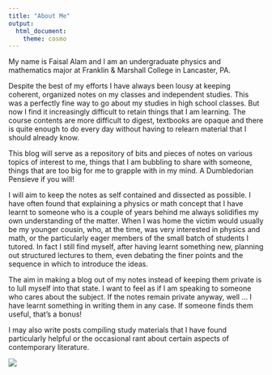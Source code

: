 ```yaml
---
title: "About Me"
output: 
  html_document:
    theme: cosmo
---
```


My name is Faisal Alam and I am an undergraduate physics and mathematics major at Franklin & Marshall College in Lancaster, PA.

Despite the best of my efforts I have always been lousy at keeping coherent, organized notes on my classes and independent studies. This was a perfectly fine way to go about my studies in high school classes. But now I find it increasingly difficult to retain things that I am learning. The course contents are more difficult to digest, textbooks are opaque and there is quite enough to do every day without having to relearn material that I should already know.

This blog will serve as a repository of bits and pieces of notes on various topics of interest to me, things that I am bubbling to share with someone, things that are too big for me to grapple with in my mind. A Dumbledorian Pensieve if you will!

I will aim to keep the notes as self contained and dissected as possible. I have often found that explaining a physics or math concept that I have learnt to someone who is a couple of years behind me always solidifies my own understanding of the matter. When I was home the victim would usually be my younger cousin, who, at the time, was very interested in physics and math, or the particularly eager members of the small batch of students I tutored. In fact I still find myself, after having learnt something new, planning out structured lectures to them, even debating the finer points and the sequence in which to introduce the ideas.

The aim in making a blog out of my notes instead of keeping them private is to lull myself into that state. I want to feel as if I am speaking to someone who cares about the subject. If the notes remain private anyway, well ... I have learnt something in writing them in any case. If someone finds them useful, that's a bonus!

I may also write posts compiling study materials that I have found particularly helpful or the occasional rant about certain aspects of contemporary literature.

![](pensieve.jpg)